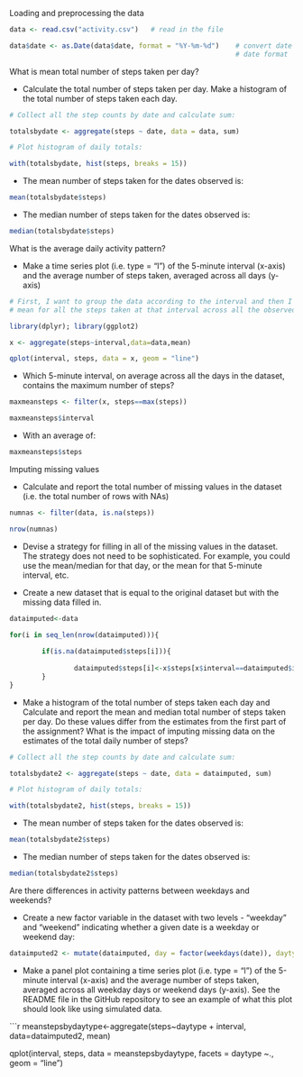 Loading and preprocessing the data

```r

data <- read.csv("activity.csv")   # read in the file

data$date <- as.Date(data$date, format = "%Y-%m-%d")    # convert date column to 
                                                        # date format

```

What is mean total number of steps taken per day?

- Calculate the total number of steps taken per day. Make a histogram of the total number of steps taken each day.


```r

# Collect all the step counts by date and calculate sum:

totalsbydate <- aggregate(steps ~ date, data = data, sum)

# Plot histogram of daily totals:

with(totalsbydate, hist(steps, breaks = 15))

```

- The mean number of steps taken for the dates observed is:

```r

mean(totalsbydate$steps)

```

- The median number of steps taken for the dates observed is:

```r

median(totalsbydate$steps)

```

What is the average daily activity pattern?

- Make a time series plot (i.e. type = "l") of the 5-minute interval (x-axis) and   the average number of steps taken, averaged across all days (y-axis)

```r

# First, I want to group the data according to the interval and then I want to find
# mean for all the steps taken at that interval across all the observed days

library(dplyr); library(ggplot2)

x <- aggregate(steps~interval,data=data,mean)

qplot(interval, steps, data = x, geom = "line")

```

- Which 5-minute interval, on average across all the days in the dataset, contains the maximum number of steps?

```r

maxmeansteps <- filter(x, steps==max(steps))

maxmeansteps$interval

```

- With an average of:

```r

maxmeansteps$steps

```

Imputing missing values

- Calculate and report the total number of missing values in the dataset (i.e. the total number of rows with NAs)

```r

numnas <- filter(data, is.na(steps))

nrow(numnas)

```

- Devise a strategy for filling in all of the missing values in the dataset. The strategy does not need to be sophisticated. For example, you could use the mean/median for that day, or the mean for that 5-minute interval, etc.

- Create a new dataset that is equal to the original dataset but with the missing data filled in.

```r

dataimputed<-data

for(i in seq_len(nrow(dataimputed))){
        
        if(is.na(dataimputed$steps[i])){
                
                dataimputed$steps[i]<-x$steps[x$interval==dataimputed$interval[i]]
        }
}

```

- Make a histogram of the total number of steps taken each day and Calculate and report the mean and median total number of steps taken per day. Do these values differ from the estimates from the first part of the assignment? What is the impact of imputing missing data on the estimates of the total daily number of steps?

```r

# Collect all the step counts by date and calculate sum:

totalsbydate2 <- aggregate(steps ~ date, data = dataimputed, sum)

# Plot histogram of daily totals:

with(totalsbydate2, hist(steps, breaks = 15))

```

- The mean number of steps taken for the dates observed is:

```r

mean(totalsbydate2$steps)

```

- The median number of steps taken for the dates observed is:

```r

median(totalsbydate2$steps)

```

Are there differences in activity patterns between weekdays and weekends?

- Create a new factor variable in the dataset with two levels - "weekday" and "weekend" indicating whether a given date is a weekday or weekend day:

```r

dataimputed2 <- mutate(dataimputed, day = factor(weekdays(date)), daytype = factor(ifelse(day =='Saturday' | day =='Sunday','weekend','weekday')))

```

- Make a panel plot containing a time series plot (i.e. type = "l") of the 5-minute interval (x-axis) and the average number of steps taken, averaged across all weekday days or weekend days (y-axis). See the README file in the GitHub repository to see an example of what this plot should look like using simulated data.

```r

meanstepsbydaytype<-aggregate(steps~daytype + interval, data=dataimputed2, mean)

qplot(interval, steps, data = meanstepsbydaytype, facets = daytype ~., geom = "line")